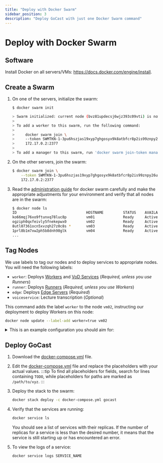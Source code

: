 ```yaml
---
title: "Deploy with Docker Swarm"
sidebar_position: 3
description: "Deploy GoCast with just one Docker Swarm command"
---
```


# Deploy with Docker Swarm

## Software

Install Docker on all servers/VMs: https://docs.docker.com/engine/install.

## Create a Swarm

1. On one of the servers, initialize the swarm:

   ```sh
   $ docker swarm init

   > Swarm initialized: current node (bvz81updecsj6wjz393c09vti) is now a manager.
   >
   > To add a worker to this swarm, run the following command:
   >
   >     docker swarm join \
   >     --token SWMTKN-1-3pu6hszjas19xyp7ghgosyx9k8atbfcr8p2is99znpy26u2lkl-1awxwuwd3z9j1z3puu7rcgdbx \
   >     172.17.0.2:2377
   >
   > To add a manager to this swarm, run 'docker swarm join-token manager' and follow the instructions.
   ```

2. On the other servers, join the swarm:

   ```sh
   $ docker swarm join \
       --token SWMTKN-1-3pu6hszjas19xyp7ghgosyx9k8atbfcr8p2is99znpy26u2lkl-1awxwuwd3z9j1z3puu7rcgdbx \
       172.17.0.2:2377
   ```

3. Read the [administration guide](https://docs.docker.com/engine/swarm/admin_guide/) for docker swarm carefully and make the appropriate adjustments for your environment and verify that all nodes are in the swarm:

   ```bash
   $ docker node ls
   ID                                HOSTNAME         STATUS    AVAILABILITY   MANAGER STATUS   ENGINE VERSION
   ko66mqj76xo9ftunxq78luc8p         vm01             Ready     Active         Reachable        23.0.1
   ogziph0qxfeivly5fnekepwx0         vm02             Ready     Active                          23.0.1
   8utl07361ocn5xvzqh27z0c8s *       vm03             Ready     Active         Reachable        23.0.1
   1prl8b1m7xw2ph5b8dnh98glk         vm04             Ready     Active                          23.0.1
   ...
   ```

## Tag Nodes

We use labels to tag our nodes and to deploy services to appropriate nodes.
You will need the following labels:

- `worker`: Deploys [Workers](./step-by-step/add-worker) and [VoD Services](./step-by-step/add-vodservice) (_Required, unless you use Runners_)
- `runner`: Deploys [Runners](./step-by-step/add-runner) (_Required, unless you use Workers_)
- `edge`: Deploys [Edge Servers](./step-by-step/setup-edge) (_Required_)
- `voiceservice`: Lecture transcription (_Optional_)

This command adds the label `worker` to the node `vm02`, instructing our deployment to deploy Workers on this node:

```sh
docker node update --label-add worker=true vm02
```

<details>
<summary>This is an example configuration you should aim for:</summary>

```sh
docker node ls -q | xargs docker node inspect -f '{{ .ID }} [{{ .Description.Hostname }}]: {{ .Spec.Labels }}'

kwgmm6sxb9nqwojoclxuy4mpt [vmgpu01]: map[voiceservice:true] # optional, this is a server with a GPU for transcription
ctfdd9mtkse2yxid8zku2wx1f [vm01]: map[worker:true] # the number of Workers depends on the number of concurrent streams you want to process. 1 worker can process around 5 stream in our environment.
u391iukj6nljosaaygcfkzy2s [vm02]: map[worker:true]
wkxct5tvzclvc4uqm8w573dlf [vm03]: map[worker:true]
72weo6nozra1cdgjs5wghe7gh [vm04]: map[worker:true]
f7ik66qq6tzhsbwphfpdp2vm1 [vm07]: map[worker:true]
i4l8ouumms96qu96evkb6srol [vm08]: map[worker:true]
vq5cw2bgwncenr5cp89xzsi32 [vm09]: map[worker:true]
q4as4i27z2hnwypgzj8ql2dz1 [vm10]: map[worker:true]
lfged5ra1a7z9wlstxa2bml5c [vm11]: map[worker:true]
3wu812ybzynnunrpoqdsay0bf [vm12]: map[worker:true]
itdbo77gempnl251lakioe5y1 [vm13]: map[worker:true]
zcplsihexr88plf0t8q25tdn7 [vm14]: map[worker:true]
fbi92hp7s0u3c2x13tgrb6fd6 [vm15]: map[worker:true]
o6k2egpupik3qjgq2w0azv70o [vm16]: map[worker:true]
th77fn3s91s06sy4ciprita3s [vm17]: map[edge:true] # the number of Edge nodes depends on the number of concurrent viewers you want to support.
wpue8f384h7z71mngov5j72c1 [vm18]: map[edge:true]
urac70xjf1kx5op39kyulykad [vm19]: map[edge:true]
5bqr01nyefxqmkd3luzhh3sne [vm20]: map[edge:true]
```

</details>

## Deploy GoCast

1. Download the [docker-compose.yml](/deployment/docker-compose.yml) file.

2. Edit the [docker-compose.yml](/deployment/docker-compose.yml) file and replace the placeholders with your actual values.
   :::tip
   To find all placeholders for fields, search for lines containing `TODO`, while placeholders for paths are marked as `/path/to/xyz`.
   :::

3. Deploy the stack to the swarm:

   ```sh
   docker stack deploy -c docker-compose.yml gocast
   ```

4. Verify that the services are running:

   ```sh
   docker service ls
   ```

   You should see a list of services with their replicas. If the number of replicas for a service is less than the desired number, it means that the service is still starting up or has encountered an error.

5. To view the logs of a service:
   ```sh
   docker service logs SERVICE_NAME
   ```
